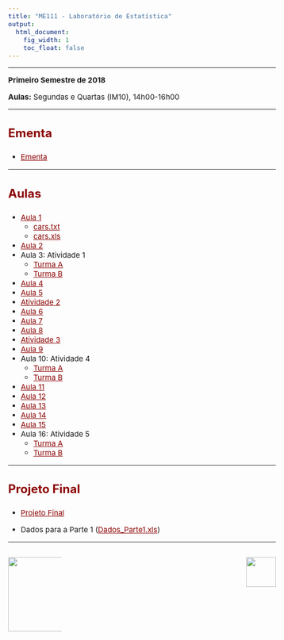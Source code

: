 ```yaml
---
title: "ME111 - Laboratório de Estatística"
output:
  html_document:
    fig_width: 1
    toc_float: false
---
```


<style type="text/css">
.nav.navbar-nav.navbar-right a {
    color: white;
}
.navbar {
  background-color:maroon;
  border-color:black;
  icon-color:white;
}
.navbar-brand {
color:black!important;
}
body{ /* Normal  */
      font-size: 15px;
  }
h1.title {
  font-size: 30px;
}
h3 { /* Header 3 */
  font-size: 24px;
  color: DarkRed;
}
</style>

<style>
a:link {
    color: darkred;
}
a:visited {
    color: darkred;
}
a:hover {
    color: blue;
}
.column-f1{
  float: left;
  width: 20%;
  text-align: left;
}
.column-f2{
  float: right;
  width: 20%;
  text-align: right;
}
</style>

----

**Primeiro Semestre de 2018**

**Aulas:** Segundas e Quartas (IM10), 14h00-16h00 

----

### **Ementa**

- [Ementa](Disciplinas/ME_111_1s2018/Ementa.pdf)

---- 

### **Aulas**

- [Aula 1](Disciplinas/ME_111_1s2018/Aula1.pdf)
    - [cars.txt](Disciplinas/ME_111_1s2018/cars.txt) 
    - [cars.xls](Disciplinas/ME_111_1s2018/cars.xls)
- [Aula 2](Disciplinas/ME_111_1s2018/Aula2.pdf)
- Aula 3: Atividade 1 
    - [Turma A](Disciplinas/ME_111_1s2018/Aula3A.pdf)  
    - [Turma B](Disciplinas/ME_111_1s2018/Aula3B.pdf)
- [Aula 4](Disciplinas/ME_111_1s2018/Aula4.pdf)
- [Aula 5](Disciplinas/ME_111_1s2018/Aula5.pdf)
- [Atividade 2](Disciplinas/ME_111_1s2018/Atividade2.pdf)
- [Aula 6](Disciplinas/ME_111_1s2018/Aula6.pdf)
- [Aula 7](Disciplinas/ME_111_1s2018/Aula7.pdf)
- [Aula 8](Disciplinas/ME_111_1s2018/Aula8.pdf)
- [Atividade 3](Disciplinas/ME_111_1s2018/Atividade3.pdf)
- [Aula 9](Disciplinas/ME_111_1s2018/Aula9.pdf)
- Aula 10: Atividade 4 
    - [Turma A](Disciplinas/ME_111_1s2018/Aula10A.pdf)  
    - [Turma B](Disciplinas/ME_111_1s2018/Aula10B.pdf)
- [Aula 11](Disciplinas/ME_111_1s2018/Aula11.pdf)
- [Aula 12](Disciplinas/ME_111_1s2018/Aula12.pdf)
- [Aula 13](Disciplinas/ME_111_1s2018/Aula13.pdf)
- [Aula 14](Disciplinas/ME_111_1s2018/Aula14.pdf)
- [Aula 15](Disciplinas/ME_111_1s2018/Aula15.pdf)
- Aula 16: Atividade 5 
    - [Turma A](Disciplinas/ME_111_1s2018/Aula16A.pdf)  
    - [Turma B](Disciplinas/ME_111_1s2018/Aula16B.pdf)

---- 

### **Projeto Final**

- [Projeto Final](Disciplinas/ME_111_1s2018/Projeto_Final.pdf)

- Dados para a Parte 1 ([Dados_Parte1.xls](Disciplinas/ME_111_1s2018/Dados_PFParte1.xls))

----

<div id="footer">
<p>
<div class="column-f1">
![](imagens/logo-unicamp1.png){width=150px}
</div>
<div class="column-f2">
![](imagens/logoimecc1.png){width=60px}
</div>
</p>
</div>
